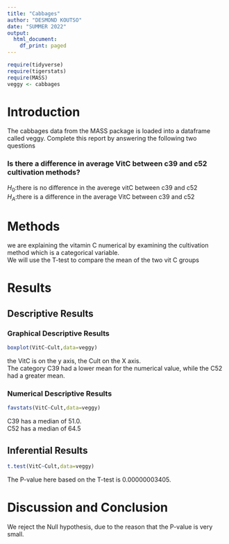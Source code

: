 ```yaml
---
title: "Cabbages"
author: "DESMOND KOUTSO"
date: "SUMMER 2022"
output:
  html_document:
    df_print: paged
---
```


```r
require(tidyverse)
require(tigerstats)
require(MASS)
veggy <- cabbages
```

# Introduction

<!--In this section you explain what you are trying to show.  Where did the data come from?  What is the research or other question you are trying to answer?!-->
 The cabbages data from the MASS package is loaded into a dataframe called veggy. Complete this report by answering the following two questions  
 
### Is there a difference in average VitC between c39 and c52 cultivation methods?  
$H_0$:there is no difference in the averege vitC between c39 and c52  
$H_A$:there is a difference in the average VitC between c39 and c52


# Methods
<!--Decide on your methods:  use "variable analysis" or other appropriate descriptors.  Make sure to choose at least one graphical method and at least one numerical method.!-->
we are explaining the vitamin C numerical by examining the cultivation method which is a categorical variable.  
We will use the T-test to compare the mean of the two vit C groups  

# Results

<!--Divide this section into two sub-sections:  One for your descriptive  results and one for your inferential results.!-->

## Descriptive Results

### Graphical Descriptive Results
```r
boxplot(VitC~Cult,data=veggy)
``` 

the VitC is on the y axis, the Cult on the X axis.    
The category C39 had a lower mean for the numerical value, while the C52 had a greater mean.  

<!--Graphical results here.  Make sure to show your code.  Provide appropriate labels for axes, giving units if possible, and provide a good title for the graph, too.  Use the graphical results to describe the patterns if any that exist in the data as focused toward the research question!-->

### Numerical Descriptive Results
```r
favstats(VitC~Cult,data=veggy)
```
C39 has a median of 51.0.  
C52 has a median of 64.5  


<!--Numerical results go here. Use the numerical results to describe the patterns if any that exist in the data as focused toward the research question!-->

## Inferential Results
```r
t.test(VitC~Cult,data=veggy)
```
The P-value here based on the T-test is 0.00000003405.  
<!--State hypothesis clearly.  Make sure your discussion of the inferential test covers all the aspects that the test output produces, such as test statistic, p-value etc.  Make a decision about the null hypothesis, explain the assumptions on which the selected test/procedure was based, and why the chosen procedure satisfys the assumptions and is appropriate to answer the research question!-->

 
# Discussion and Conclusion
We reject the Null hypothesis, due to the reason that the P-value is very small.  
<!--Discussion and conclusion here.  If you found a relationship be sure to consider whether the relationship occurs because one of the variavbles causes the other, or whether they perhasps are related for some other reason.  Watch the chapter 6 videos from the GeorgeTown videos collection.!-->
